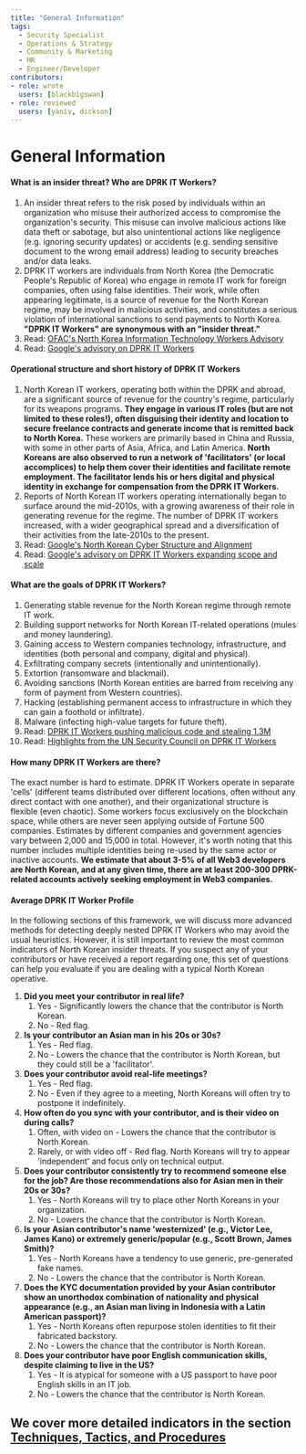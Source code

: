 ```yaml
---
title: "General Information"
tags:
  - Security Specialist
  - Operations & Strategy
  - Community & Marketing
  - HR
  - Engineer/Developer
contributors:
- role: wrote
  users: [blackbigswan]
- role: reviewed
  users: [yaniv, dickson]
---
```


<TagProvider>
<TagFilter />

# General Information

<TagList tags={frontmatter.tags} />
<AttributionList contributors={frontmatter.contributors} />

#### What is an insider threat? Who are DPRK IT Workers?
1.  An insider threat refers to the risk posed by individuals within an organization who misuse their authorized access to compromise the organization's security. This misuse can involve malicious actions like data theft or sabotage, but also unintentional actions like negligence (e.g. ignoring security updates) or accidents (e.g. sending sensitive document to the wrong email address) leading to security breaches and/or data leaks.
2.  DPRK IT workers are individuals from North Korea (the Democratic People's Republic of Korea) who engage in remote IT work for foreign companies, often using false identities. Their work, while often appearing legitimate, is a source of revenue for the North Korean regime, may be involved in malicious activities, and constitutes a serious violation of international sanctions to send payments to North Korea. **"DPRK IT Workers" are synonymous with an "insider threat."**
3.  Read: [OFAC's North Korea Information Technology Workers Advisory](https://ofac.treasury.gov/recent-actions/20220516)
4.  Read: [Google's advisory on DPRK IT Workers](https://cloud.google.com/blog/topics/threat-intelligence/mitigating-dprk-it-worker-threat)

#### Operational structure and short history of DPRK IT Workers
1.  North Korean IT workers, operating both within the DPRK and abroad, are a significant source of revenue for the country's regime, particularly for its weapons programs. **They engage in various IT roles (but are not limited to these roles!), often disguising their identity and location to secure freelance contracts and generate income that is remitted back to North Korea.** These workers are primarily based in China and Russia, with some in other parts of Asia, Africa, and Latin America. **North Koreans are also observed to run a network of 'facilitators' (or local accomplices) to help them cover their identities and facilitate remote employment. The facilitator lends his or hers digital and physical identity in exchange for compensation from the DPRK IT Workers.**
2.  Reports of North Korean IT workers operating internationally began to surface around the mid-2010s, with a growing awareness of their role in generating revenue for the regime. The number of DPRK IT workers increased, with a wider geographical spread and a diversification of their activities from the late-2010s to the present.
3.  Read: [Google's North Korean Cyber Structure and Alignment](https://cloud.google.com/blog/topics/threat-intelligence/north-korea-cyber-structure-alignment-2023)
4.  Read: [Google's advisory on DPRK IT Workers expanding scope and scale](https://cloud.google.com/blog/topics/threat-intelligence/dprk-it-workers-expanding-scope-scale)

#### What are the goals of DPRK IT Workers?
1.  Generating stable revenue for the North Korean regime through remote IT work.
2.  Building support networks for North Korean IT-related operations (mules and money laundering).
3.  Gaining access to Western companies technology, infrastructure, and identities (both personal and company, digital and physical).
4.  Exfiltrating company secrets (intentionally and unintentionally).
5.  Extortion (ransomware and blackmail).
6.  Avoiding sanctions (North Korean entities are barred from receiving any form of payment from Western countries).
7.  Hacking (establishing permanent access to infrastructure in which they can gain a foothold or infiltrate).
8.  Malware (infecting high-value targets for future theft).
9.  Read: [DPRK IT Workers pushing malicious code and stealing 1.3M](https://x.com/zachxbt/status/1824047425822310580)
10. Read: [Highlights from the UN Security Council on DPRK IT Workers](https://x.com/tayvano_/status/1777911893224808911)

#### How many DPRK IT Workers are there?

The exact number is hard to estimate. DPRK IT Workers operate in separate 'cells' (different teams distributed over different locations, often without any direct contact with one another), and their organizational structure is flexible (even chaotic). Some workers focus exclusively on the blockchain space, while others are never seen applying outside of Fortune 500 companies. Estimates by different companies and government agencies vary between 2,000 and 15,000 in total. However, it's worth noting that this number includes multiple identities being re-used by the same actor or inactive accounts. **We estimate that about 3-5% of all Web3 developers are North Korean, and at any given time, there are at least 200-300 DPRK-related accounts actively seeking employment in Web3 companies.**

#### Average DPRK IT Worker Profile

In the following sections of this framework, we will discuss more advanced methods for detecting deeply nested DPRK IT Workers who may avoid the usual heuristics. However, it is still important to review the most common indicators of North Korean insider threats. If you suspect any of your contributors or have received a report regarding one, this set of questions can help you evaluate if you are dealing with a typical North Korean operative.

1.  **Did you meet your contributor in real life?**
    1.  Yes - Significantly lowers the chance that the contributor is North Korean.
    2.  No - Red flag.
2.  **Is your contributor an Asian man in his 20s or 30s?**
    1.  Yes - Red flag.
    2.  No - Lowers the chance that the contributor is North Korean, but they could still be a 'facilitator'.
3.  **Does your contributor avoid real-life meetings?**
    1.  Yes - Red flag.
    2.  No - Even if they agree to a meeting, North Koreans will often try to postpone it indefinitely.
4.  **How often do you sync with your contributor, and is their video on during calls?**
    1.  Often, with video on - Lowers the chance that the contributor is North Korean.
    2.  Rarely, or with video off - Red flag. North Koreans will try to appear 'independent' and focus only on technical output.
5.  **Does your contributor consistently try to recommend someone else for the job? Are those recommendations also for Asian men in their 20s or 30s?**
    1.  Yes - North Koreans will try to place other North Koreans in your organization.
    2.  No - Lowers the chance that the contributor is North Korean.
6.  **Is your Asian contributor's name 'westernized' (e.g., Victor Lee, James Kano) or extremely generic/popular (e.g., Scott Brown, James Smith)?**
    1.  Yes - North Koreans have a tendency to use generic, pre-generated fake names.
    2.  No - Lowers the chance that the contributor is North Korean.
7.  **Does the KYC documentation provided by your Asian contributor show an unorthodox combination of nationality and physical appearance (e.g., an Asian man living in Indonesia with a Latin American passport)?**
    1.  Yes - North Koreans often repurpose stolen identities to fit their fabricated backstory.
    2.  No - Lowers the chance that the contributor is North Korean.
8.  **Does your contributor have poor English communication skills, despite claiming to live in the US?**
    1.  Yes - It is atypical for someone with a US passport to have poor English skills in an IT job.
    2.  No - Lowers the chance that the contributor is North Korean.

We cover more detailed indicators in the section [**Techniques, Tactics, and Procedures**](/dprk-it-workers/techniques-tactics-and-procedures)
---

</TagProvider>
<ContributeFooter />